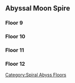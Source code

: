 ==Abyssal Moon Spire==
{{Main|Spiral Abyss/Floors/2021-08-01|Spiral Abyss/Floors/2022-07-16}}
===Floor 9===
{{Transclude|Spiral Abyss/Floors/2021-08-01|Floor 9}}
===Floor 10===
{{Transclude|Spiral Abyss/Floors/2021-08-01|Floor 10}}
===Floor 11===
{{Transclude|Spiral Abyss/Floors/2022-07-16|Floor 11}}
===Floor 12===
{{Transclude|Spiral Abyss/Floors/2022-07-16|Floor 12}}

[[Category:Spiral Abyss Floors]]